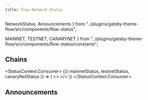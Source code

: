 ```yaml
---
title: Flow Network Status
---
```


  NetworkStatus,
  Announcements
} from "../plugins/gatsby-theme-flow/src/components/flow-status";


  MAINNET,
  TESTNET,
  CANARYNET
} from "../plugins/gatsby-theme-flow/src/components/flow-status/constants";

## Chains

<StatusContext.Consumer>
  {({ mainnetStatus, testnetStatus, canaryNetStatus }) => (
    <>
      <NetworkStatus
        status={mainnetStatus}
        networkName={MAINNET}
        networkVersion="12"
        versionUrl=""
        nextSporkDate="September 15, 2021"
      />
      <NetworkStatus
        status={testnetStatus}
        networkName={TESTNET}
        networkVersion="26"
        versionUrl=""
        nextSporkDate="September 14, 2021"
      />
      <NetworkStatus
      status={canaryNetStatus}
        networkName={CANARYNET}
        networkVersion="8"
        versionUrl=""
        nextSporkDate="September 7, 2021"
      />
    </>
  )}
</StatusContext.Consumer>

## Announcements

<Announcements />
